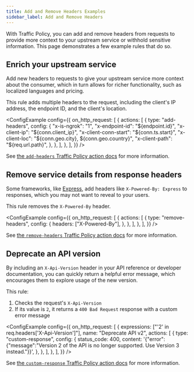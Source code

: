 ```yaml
---
title: Add and Remove Headers Examples
sidebar_label: Add and Remove Headers
---
```



With Traffic Policy, you can add and remove headers from requests to provide more context to your upstream service or withhold sensitive information. This page demonstrates a few example rules that do so.

## Enrich your upstream service

Add new headers to requests to give your upstream service more context about the consumer, which in turn allows for richer functionality, such as localized languages and pricing.

This rule adds multiple headers to the request, including the client's IP address, the endpoint ID, and the client's location.

<ConfigExample
	config={{
		on_http_request: [
			{
				actions: [
					{
						type: "add-headers",
						config: {
							"x-is-ngrok": "1",
							"x-endpoint-id": "${endpoint.id}",
							"x-client-ip": "${conn.client_ip}",
							"x-client-conn-start": "${conn.ts.start}",
							"x-client-loc": "${conn.geo.city}, ${conn.geo.country}",
							"x-client-path": "${req.url.path}",
						},
					},
				],
			},
		],
	}}
/>

See [the `add-headers` Traffic Policy action docs](/traffic-policy/actions/add-headers/) for more information.

## Remove service details from response headers

Some frameworks, like [Express](https://expressjs.com/), add headers like `X-Powered-By: Express` to responses, which you may not want to reveal to your users.

This rule removes the `X-Powered-By` header.

<ConfigExample
	config={{
		on_http_request: [
			{
				actions: [
					{
						type: "remove-headers",
						config: {
							headers: ["X-Powered-By"],
						},
					},
				],
			},
		],
	}}
/>

See [the `remove-headers` Traffic Policy action docs](/traffic-policy/actions/remove-headers/) for more information.

## Deprecate an API version

By including an `X-Api-Version` header in your API reference or developer documentation, you can quickly return a helpful error message, which encourages them to explore usage of the new version.

This rule:

1. Checks the request's `X-Api-Version`
1. If its value is `2`, it returns a `400 Bad Request` response with a custom error message

<ConfigExample
	config={{
		on_http_request: [
			{
				expressions: ["'2' in req.headers['X-Api-Version']"],
				name: "Deprecate API v2",
				actions: [
					{
						type: "custom-response",
						config: {
							status_code: 400,
							content:
								'{"error":{"message":"Version 2 of the API is no longer supported. Use Version 3 instead."}}',
						},
					},
				],
			},
		],
	}}
/>

See [the `custom-response` Traffic Policy action docs](/traffic-policy/actions/custom-response/) for more information.
